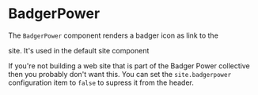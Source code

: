 
# BadgerPower

The `BadgerPower` component renders a badger icon as link to the
<Link href="https://badgerpower.com/" text="https://badgerpower.com/"/> site.  It's used in the default
site <Link to="/content/header" code="Header"/> component

If you're not building a web site that is part of the Badger Power
collective then you probably don't want this.  You can set the
`site.badgerpower` configuration item to `false` to supress it from the
header.

<Example
  Component={PowerCode}
  code={PowerSrc}
  expand
/>
